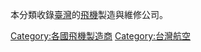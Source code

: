本分類收錄[[臺灣|臺灣]]的[[飛機|飛機]]製造與維修公司。

[[Category:各國飛機製造商|Category:各國飛機製造商]]
[[Category:台灣航空|Category:台灣航空]]